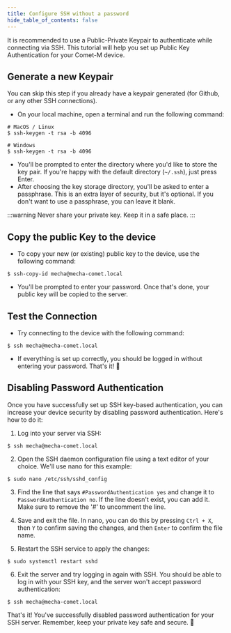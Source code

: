 ```yaml
---
title: Configure SSH without a password
hide_table_of_contents: false
---
```


It is recommended to use a Public-Private Keypair to authenticate while connecting via SSH. This tutorial will help you set up Public Key Authentication for your Comet-M device.

## Generate a new Keypair

You can skip this step if you already have a keypair generated (for Github, or any other SSH connections).

* On your local machine, open a terminal and run the following command:

```
# MacOS / Linux
$ ssh-keygen -t rsa -b 4096

# Windows
$ ssh-keygen -t rsa -b 4096
```

* You'll be prompted to enter the directory where you'd like to store the key pair. If you're happy with the default directory (`~/.ssh`), just press Enter.
* After choosing the key storage directory, you'll be asked to enter a passphrase. This is an extra layer of security, but it's optional. If you don't want to use a passphrase, you can leave it blank.

:::warning
Never share your private key. Keep it in a safe place.
:::

## Copy the public Key to the device

* To copy your new (or existing) public key to the device, use the following command:

```
$ ssh-copy-id mecha@mecha-comet.local
```

* You'll be prompted to enter your password. Once that's done, your public key will be copied to the server.

## Test the Connection

* Try connecting to the device with the following command:

```
$ ssh mecha@mecha-comet.local
```

* If everything is set up correctly, you should be logged in without entering your password. That's it! 🎉

## Disabling Password Authentication

Once you have successfully set up SSH key-based authentication, you can increase your device security by disabling password authentication. Here's how to do it:

1. Log into your server via SSH:

```
$ ssh mecha@mecha-comet.local
```

2. Open the SSH daemon configuration file using a text editor of your choice. We'll use nano for this example:

```
$ sudo nano /etc/ssh/sshd_config
```

3. Find the line that says `#PasswordAuthentication yes` and change it to `PasswordAuthentication no`. If the line doesn't exist, you can add it. Make sure to remove the '#' to uncomment the line.

4. Save and exit the file. In nano, you can do this by pressing `Ctrl + X`, then `Y` to confirm saving the changes, and then `Enter` to confirm the file name.

5. Restart the SSH service to apply the changes:

```
$ sudo systemctl restart sshd
```

6. Exit the server and try logging in again with SSH. You should be able to log in with your SSH key, and the server won't accept password authentication:

```
$ ssh mecha@mecha-comet.local
```

That's it! You've successfully disabled password authentication for your SSH server. Remember, keep your private key safe and secure. 🎉